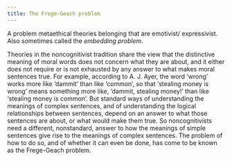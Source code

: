 ```yaml
---
title: The Frege-Geach problem
---
```



A problem metaethical theories belonging that are emotivist/ expressivist. Also sometimes called the *embedding problem*.

Theories in the noncognitivist tradition share the view that the distinctive meaning of moral words does not concern what they are about, and it either does not require or is not exhausted by any answer to what makes moral sentences true. For example, according to A. J. Ayer, the word 'wrong' works more like 'dammit' than like 'common', so that 'stealing money is wrong' means something more like, 'dammit, stealing money!' than like 'stealing money is common'. But standard ways of understanding the meanings of complex sentences, and of understanding the logical relationships between sentences, depend on an answer to what those sentences are about, or what would make them true. So noncognitivists need a different, nonstandard, answer to how the meanings of simple sentences give rise to the meanings of complex sentences. The problem of how to do so, and of whether it can even be done, has come to be known as the Frege-Geach problem.

